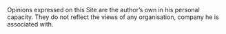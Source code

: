 Opinions expressed on this Site are the author's own in his personal capacity. They do not reflect the views of any organisation, company he is associated with.